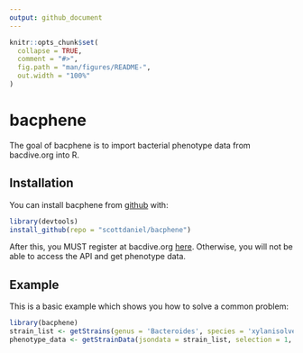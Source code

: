 ```yaml
---
output: github_document
---
```


<!-- README.md is generated from README.Rmd. Please edit that file -->

```r
knitr::opts_chunk$set(
  collapse = TRUE,
  comment = "#>",
  fig.path = "man/figures/README-",
  out.width = "100%"
)
```

# bacphene

<!-- badges: start -->
<!-- badges: end -->

The goal of bacphene is to import bacterial phenotype data from bacdive.org into R.

## Installation

You can install bacphene from [github](https://github.com/scottdaniel/bacphene) with:

``` r
library(devtools)
install_github(repo = "scottdaniel/bacphene")
```

After this, you MUST register at bacdive.org [here](https://bacdive.dsmz.de/api/bacdive/registration/register/). Otherwise, you will not be able to access the API and get phenotype data. 

## Example

This is a basic example which shows you how to solve a common problem:

```r

library(bacphene)
strain_list <- getStrains(genus = 'Bacteroides', species = 'xylanisolvens', userpassword = 'me@example.com:mypassword')
phenotype_data <- getStrainData(jsondata = strain_list, selection = 1, userpassword = 'me@example.com:mypassword')

```


